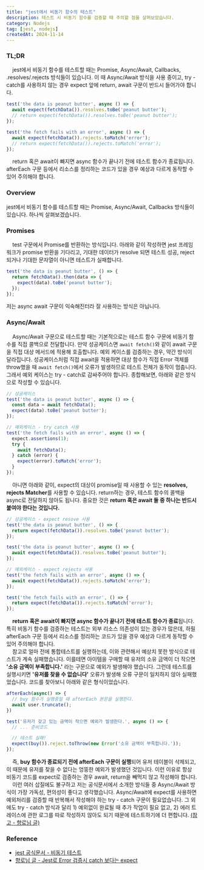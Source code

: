 ```yaml
---
title: "jest에서 비동기 함수의 테스트"
description: 테스트 시 비동기 함수를 검증할 때 주의할 점을 살펴보았습니다.
category: Nodejs
tag: [jest, nodejs]
createdAt: 2024-11-14
---
```


### TL;DR

&nbsp; &nbsp; jest에서 비동기 함수를 테스트할 때는 Promise, Async/Await, Callbacks, 
.resolves/.rejects 방식들이 있습니다. 
이 때 Async/Await 방식을 사용 중이고, try - catch를 사용하지 않는 경우 expect 앞에
return, await 구문이 반드시 들어가야 합니다.

```typescript showLineNumbers
test('the data is peanut butter', async () => {
  await expect(fetchData()).resolves.toBe('peanut butter');
  // return expect(fetchData()).resolves.toBe('peanut butter');
});

test('the fetch fails with an error', async () => {
  await expect(fetchData()).rejects.toMatch('error');
  // return expect(fetchData()).rejects.toMatch('error');
});
```

&nbsp; &nbsp; return 혹은 await이 빠지면 async 함수가 끝나기 전에 테스트 함수가 종료됩니다.
afterEach 구문 등에서 리소스를 정리하는 코드가 있을 경우 예상과 다르게 동작할 수 있어 주의해야 합니다.

### Overview

jest에서 비동기 함수를 테스트할 때는 Promise, Async/Await, Callbacks 방식들이 있습니다.
하나씩 살펴보겠습니다.

### Promises

&nbsp; &nbsp; test 구문에서 Promise를 반환하는 방식입니다. 아래와 같이 작성하면 jest 프레임워크가 promise 반환을 기다리고,
기대한 데이터가 resolve 되면 테스트 성공, reject되거나 기대한 문자열이 아니면 테스트가 실패합니다.

```typescript showLineNumbers
test('the data is peanut butter', () => {
  return fetchData().then(data => {
    expect(data).toBe('peanut butter');
  });
});
```

저는 async await 구문이 익숙해진터라 잘 사용하는 방식은 아닙니다.

### Async/Await

&nbsp; &nbsp; Async/Await 구문으로 테스트할 때는 기본적으로는 테스트 함수 구문에 비동기 함수를 직접 콜백으로 전달합니다.
만약 성공케이스면 `await fetch()`와 같이 await 구문을 직접 대상 메서드에 적용해 호출합니다.
예외 케이스를 검증하는 경우, 약간 방식이 달라집니다. 성공케이스처럼 직접 await을 적용하면 대상 함수가 직접 Error 객체를 throw했을 때 
`await fetch()`에서 오류가 발생하므로 테스트 전체가 동작이 멈춥니다. 그래서 예외 케이스는 try - catch로 감싸주어야 합니다.
종합해보면, 아래와 같은 방식으로 작성할 수 있습니다.

```typescript showLineNumbers
// 성공케이스
test('the data is peanut butter', async () => {
  const data = await fetchData();
  expect(data).toBe('peanut butter');
});

// 예외케이스 - try catch 사용
test('the fetch fails with an error', async () => {
  expect.assertions(1);
  try {
    await fetchData();
  } catch (error) {
    expect(error).toMatch('error');
  }
});
```

&nbsp; &nbsp; 아니면 아래와 같이, expect의 대상이 promise일 때 사용할 수 있는
**resolves, rejects Matcher**를 사용할 수 있습니다. 
return하는 경우, 테스트 함수의 콜백을 async로 전달하지 않아도 됩니다.
중요한 것은 **return 혹은 await 둘 중 하나는 반드시 붙여야 한다는 것입니다.**

```typescript showLineNumbers
// 성공케이스 - expect resove 사용
test('the data is peanut butter', () => {
  return expect(fetchData()).resolves.toBe('peanut butter');
});

test('the data is peanut butter', async () => {
  await expect(fetchData()).resolves.toBe('peanut butter');
});

// 예외케이스 - expect rejects 사용
test('the fetch fails with an error', async () => {
  await expect(fetchData()).rejects.toMatch('error');
});

test('the fetch fails with an error', () => {
  return expect(fetchData()).rejects.toMatch('error');
});
```

&nbsp; &nbsp; **return 혹은 await이 빠지면 async 함수가 끝나기 전에 테스트 함수가 종료**됩니다.
특히 비동기 함수를 검증하는 테스트는 외부 리소스 의존성이 있는 경우가 많은데,
하필 afterEach 구문 등에서 리소스를 정리하는 코드가 있을 경우 예상과 다르게 동작할 수 있어 주의해야 합니다.<br/>
&nbsp; &nbsp; 참고로 얼마 전에 통합테스트를 실행하는데, 이와 관련해서 예상치 못한 방식으로 테스트가 계속 실패했습니다.
이를테면 아이템을 구매할 때 유저의 소유 금액이 더 작으면 **'소유 금액이 부족합니다.'** 라는 구문으로 예외가 발생해야 했습니다.
그런데 테스트를 실행시키면 **'유저를 찾을 수 없습니다'** 오류가 발생해 오류 구문이 일치하지 않아 실패했었습니다.
코드를 찾아보니 아래와 같은 형식이었습니다.<br/>

```typescript showLineNumbers
afterEach(async() => {
  // buy 함수가 실행중일 때 afterEach 본문을 실행한다.
  await user.truncate();
})

test('유저가 갖고 있는 금액이 작으면 예외가 발생한다.', async () => {
  // ... 준비코드

  // 테스트 실패!
  expect(buy()).reject.toThrow(new Error('소유 금액이 부족합니다.'));
});
```

&nbsp; &nbsp; 즉, **buy 함수가 종료되기 전에 afterEach 구문이 실행**되어 유저 테이블이 삭제되고,
이 때문에 유저를 찾을 수 없다는 엉뚱한 예외가 발생했던 것입니다.
이런 이유로 항상 비동기 코드를 expect로 검증하는 경우 await, return을 빼먹지 않고 작성해야 합니다.<br/>
&nbsp; &nbsp; 이런 여러 삽질에도 불구하고 저는 공식문서에서 소개한 방식들 중 Async/Await 방식이 가장 가독성, 편의성이 좋다고 생각했습니다.
Async/Await에 expect를 사용하면 예외처리를 검증할 때 반복해서 작성해야 하는 try - catch 구문이 필요없습니다.
그 외에도 try - catch 방식과 달리 1) 예외없이 완료될 때 추가 작업이 필요 없고, 
2) 에러 트레이스에 관한 로그를 따로 작성하지 않아도 되기 때문에 테스트하기에 더 편합니다.
[(참고 - 향로님 글)](https://jojoldu.tistory.com/656)

### Reference

- [jest 공식문서 - 비동기 테스트](https://jestjs.io/docs/asynchronous)
- [향로님 글 - Jest로 Error 검증시 catch 보다는 expect](https://jojoldu.tistory.com/656)